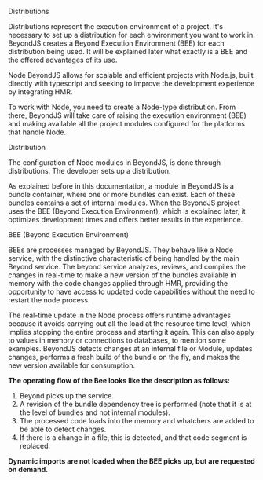 
<Title>BEE</Title>

<Subtitle>Distributions</Subtitle>

Distributions represent the execution environment of a project. It's necessary to set up a distribution for each environment you want to work in. BeyondJS creates a Beyond Execution Environment (BEE) for each distribution being used. It will be explained later what exactly is a BEE and the offered advantages of its use.

<Subtitle>Node</Subtitle>
BeyondJS allows for scalable and efficient projects with <ELink to="https://nodejs.org/">Node.js</ELink>, built directly
with typescript and seeking to improve the development experience by integrating HMR.

To work with Node, you need to create a Node-type distribution. From there, BeyondJS will take care of raising the execution environment (BEE) and making available all the project modules configured for the platforms that handle Node.

<Subtitle>Distribution</Subtitle>

The configuration of Node modules in BeyondJS, is done through distributions. The developer sets up a distribution.

As explained before in this documentation, a module in BeyondJS is a bundle container, where one or more bundles can exist. Each of these bundles contains a set of internal modules. When the BeyondJS project uses the BEE (Beyond Execution Environment), which is explained later, it optimizes development times and offers better results in the experience.

<Subtitle>BEE (Beyond Execution Environment)</Subtitle>

BEEs are processes managed by BeyondJS. They behave like a Node service, with the distinctive characteristic of being handled by the main Beyond service. The beyond service analyzes, reviews, and compiles the changes in real-time to make a new version of the bundles available in memory with the code changes applied through HMR, providing the opportunity to have access to updated code capabilities without the need to restart the node process.

The real-time update in the Node process offers runtime advantages because it avoids carrying out all the load at the resource time level, which implies stopping the entire process and starting it again. This can also apply to values in memory or connections to databases, to mention some examples. BeyondJS detects changes at an internal file or <Link to="/docs/modules#internal-modules">Module</Link>, updates changes, performs a fresh build of the bundle on the fly, and makes the new version available for consumption.

**The operating flow of the Bee looks like the description as follows:**

1. Beyond picks up the service.
2. A revision of the bundle dependency tree is performed (note that it is at the level of bundles and not internal modules).
3. The processed code loads into the memory and whatchers are added to be able to detect changes.
4. If there is a change in a file, this is detected, and that code segment is replaced.

**Dynamic imports are not loaded when the BEE picks up, but are requested on demand.**
